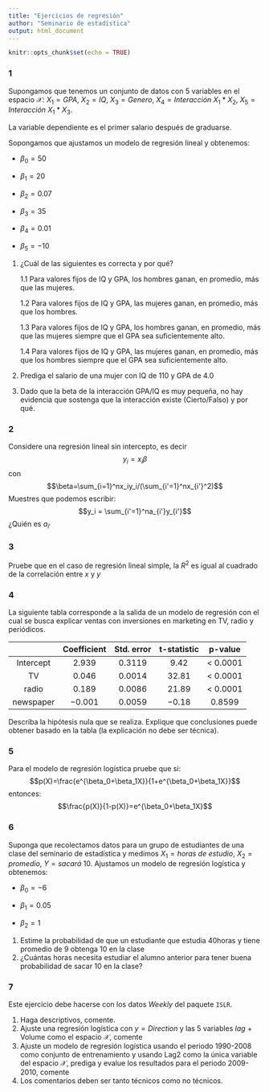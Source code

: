```yaml
---
title: "Ejercicios de regresión"
author: "Seminario de estadística"
output: html_document
---
```


```r
knitr::opts_chunk$set(echo = TRUE)
```

### 1

Supongamos que tenemos un conjunto de datos con 5 variables en el espacio $\mathcal{X}$: $X_1=GPA, \ X_2=IQ, \ X_3=Genero, \ X_4=Interacción \ X_1*X_2, \ X_5=Interacción \ X_1*X_3$. 

La variable dependiente es el primer salario después de graduarse.

Sopongamos que ajustamos un modelo de regresión lineal y obtenemos: 

- $\beta_0=50$

- $\beta_1=20$

- $\beta_2=0.07$

- $\beta_3=35$

- $\beta_4=0.01$

- $\beta_5=-10$


1. ¿Cuál de las siguientes es correcta y por qué?

    1.1 Para valores fijos de IQ y GPA, los hombres ganan, en promedio, más que las mujeres.
    
    1.2 Para valores fijos de IQ y GPA, las mujeres ganan, en promedio, más que los hombres.
    
    1.3 Para valores fijos de IQ y GPA, los hombres ganan, en promedio, más que las mujeres siempre que el GPA sea suficientemente alto.
    
    1.4 Para valores fijos de IQ y GPA, las mujeres ganan, en promedio, más que los hombres siempre que el GPA sea suficientemente alto.

2. Prediga el salario de una mujer con IQ de 110 y GPA de 4.0

3. Dado que la beta de la interacción GPA/IQ es muy pequeña, no hay evidencia que sostenga que la interacción existe (Cierto/Falso) y por qué.

### 2

Considere una regresión lineal sin intercepto, es decir $$y_i=x_i\beta$$
con $$\beta=\sum_{i=1}^nx_iy_i/(\sum_{i'=1}^nx_{i'}^2)$$
Muestres que podemos escribir: $$y_i = \sum_{i'=1}^na_{i'}y_{i'}$$
¿Quién es $a_{i'}$

### 3

Pruebe que en el caso de regresión lineal simple, la $R^2$ es igual al cuadrado de la correlación entre $x$ y $y$

### 4

La siguiente tabla corresponde a la salida de un modelo de regresión con el cual se busca explicar ventas con inversiones en marketing en TV, radio y periódicos.

| | Coefficient | Std. error | t-statistic | p-value |
|:------:|:------:|:------:|:------:|:------:|
| Intercept | 2.939 |0.3119| 9.42| < 0.0001|
|TV |0.046 |0.0014 |32.81 |< 0.0001|
|radio |0.189 |0.0086 |21.89 |< 0.0001|
newspaper| −0.001 |0.0059 |−0.18 |0.8599|

Describa la hipótesis nula que se realiza. Explique que conclusiones puede obtener basado en la tabla (la explicación no debe ser técnica).

### 5

Para el modelo de regresión logística pruebe que si: $$p(X)=\frac{e^{\beta_0+\beta_1X}}{1+e^{\beta_0+\beta_1X}}$$
entonces: $$\frac{p(X)}{1-p(X)}=e^{\beta_0+\beta_1X}$$

### 6

Suponga que recolectamos datos para un grupo de estudiantes de una clase del seminario de estadística y medimos $X_1=horas \ de\ estudio, \ X_2=promedio, \ Y = sacará \ 10$. Ajustamos un modelo de regresión logística y obtenemos:

- $\beta_0=-6$

- $\beta_1=0.05$

- $\beta_2=1$

1. Estime la probabilidad de que un estudiante que estudia 40horas y tiene promedio de 9 obtenga 10 en la clase
2. ¿Cuántas horas necesita estudiar el alumno anterior para tener buena probabilidad de sacar 10 en la clase?

### 7

Este ejercicio debe hacerse con los datos _Weekly_ del paquete `ISLR`.

1. Haga descriptivos, comente.
2. Ajuste una regresión logística con $y=Direction$ y las 5 variables _lag_ + Volume como el espacio $\mathcal{X}$, comente
3. Ajuste un modelo de regresión logística usando el periodo 1990-2008 como conjunto de entrenamiento y usando Lag2 como la única variable del espacio $\mathcal{X}$, prediga y evalue los resultados para el periodo 2009-2010, comente
4. Los comentarios deben ser tanto técnicos como no técnicos.
